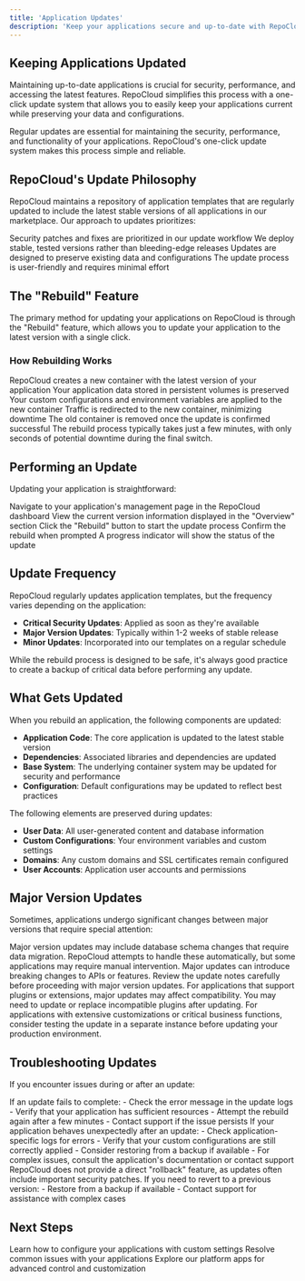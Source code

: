 ```yaml
---
title: 'Application Updates'
description: 'Keep your applications secure and up-to-date with RepoCloud''s update system'
---
```


## Keeping Applications Updated

Maintaining up-to-date applications is crucial for security, performance, and accessing the latest features. RepoCloud simplifies this process with a one-click update system that allows you to easily keep your applications current while preserving your data and configurations.

<Tip>
  Regular updates are essential for maintaining the security, performance, and functionality of your applications. RepoCloud's one-click update system makes this process simple and reliable.
</Tip>

## RepoCloud's Update Philosophy

RepoCloud maintains a repository of application templates that are regularly updated to include the latest stable versions of all applications in our marketplace. Our approach to updates prioritizes:

<CardGroup cols={2}>
  <Card title="Security" icon="shield-halved">
    Security patches and fixes are prioritized in our update workflow
  </Card>
  <Card title="Stability" icon="check-double">
    We deploy stable, tested versions rather than bleeding-edge releases
  </Card>
  <Card title="Data Preservation" icon="database">
    Updates are designed to preserve existing data and configurations
  </Card>
  <Card title="Simplicity" icon="wand-magic-sparkles">
    The update process is user-friendly and requires minimal effort
  </Card>
</CardGroup>

## The "Rebuild" Feature

The primary method for updating your applications on RepoCloud is through the "Rebuild" feature, which allows you to update your application to the latest version with a single click.

### How Rebuilding Works

<Steps>
  <Step title="Prepare Update">
    RepoCloud creates a new container with the latest version of your application
  </Step>
  <Step title="Preserve Data">
    Your application data stored in persistent volumes is preserved
  </Step>
  <Step title="Apply Configuration">
    Your custom configurations and environment variables are applied to the new container
  </Step>
  <Step title="Switch Containers">
    Traffic is redirected to the new container, minimizing downtime
  </Step>
  <Step title="Cleanup">
    The old container is removed once the update is confirmed successful
  </Step>
</Steps>

<Note>
  The rebuild process typically takes just a few minutes, with only seconds of potential downtime during the final switch.
</Note>

## Performing an Update

Updating your application is straightforward:

<Steps>
  <Step title="Access Instance Management">
    Navigate to your application's management page in the RepoCloud dashboard
  </Step>
  <Step title="Check Current Version">
    View the current version information displayed in the "Overview" section
  </Step>
  <Step title="Initiate Rebuild">
    Click the "Rebuild" button to start the update process
  </Step>
  <Step title="Confirm Action">
    Confirm the rebuild when prompted
  </Step>
  <Step title="Monitor Progress">
    A progress indicator will show the status of the update
  </Step>
</Steps>

## Update Frequency

RepoCloud regularly updates application templates, but the frequency varies depending on the application:

- **Critical Security Updates**: Applied as soon as they're available
- **Major Version Updates**: Typically within 1-2 weeks of stable release
- **Minor Updates**: Incorporated into our templates on a regular schedule

<Warning>
  While the rebuild process is designed to be safe, it's always good practice to create a backup of critical data before performing any update.
</Warning>

## What Gets Updated

When you rebuild an application, the following components are updated:

- **Application Code**: The core application is updated to the latest stable version
- **Dependencies**: Associated libraries and dependencies are updated
- **Base System**: The underlying container system may be updated for security and performance
- **Configuration**: Default configurations may be updated to reflect best practices

The following elements are preserved during updates:

- **User Data**: All user-generated content and database information
- **Custom Configurations**: Your environment variables and custom settings
- **Domains**: Any custom domains and SSL certificates remain configured
- **User Accounts**: Application user accounts and permissions

## Major Version Updates

Sometimes, applications undergo significant changes between major versions that require special attention:

<AccordionGroup>
  <Accordion title="Data Migration">
    Major version updates may include database schema changes that require data migration. RepoCloud attempts to handle these automatically, but some applications may require manual intervention.
  </Accordion>
  <Accordion title="Breaking Changes">
    Major updates can introduce breaking changes to APIs or features. Review the update notes carefully before proceeding with major version updates.
  </Accordion>
  <Accordion title="Plugin Compatibility">
    For applications that support plugins or extensions, major updates may affect compatibility. You may need to update or replace incompatible plugins after updating.
  </Accordion>
</AccordionGroup>

<Tip>
  For applications with extensive customizations or critical business functions, consider testing the update in a separate instance before updating your production environment.
</Tip>

## Troubleshooting Updates

If you encounter issues during or after an update:

<AccordionGroup>
  <Accordion title="Failed Update">
    If an update fails to complete:
    - Check the error message in the update logs
    - Verify that your application has sufficient resources
    - Attempt the rebuild again after a few minutes
    - Contact support if the issue persists
  </Accordion>
  <Accordion title="Post-Update Issues">
    If your application behaves unexpectedly after an update:
    - Check application-specific logs for errors
    - Verify that your custom configurations are still correctly applied
    - Consider restoring from a backup if available
    - For complex issues, consult the application's documentation or contact support
  </Accordion>
  <Accordion title="Reverting Updates">
    RepoCloud does not provide a direct "rollback" feature, as updates often include important security patches. If you need to revert to a previous version:
    - Restore from a backup if available
    - Contact support for assistance with complex cases
  </Accordion>
</AccordionGroup>

## Next Steps

<CardGroup>
  <Card title="Environment Variables" icon="gear" href="/user-guide/environment-variables">
    Learn how to configure your applications with custom settings
  </Card>
  <Card title="Troubleshooting" icon="wrench" href="/user-guide/troubleshooting">
    Resolve common issues with your applications
  </Card>
  <Card title="Platform Apps" icon="server" href="/platforms/introduction">
    Explore our platform apps for advanced control and customization
  </Card>
</CardGroup> 
